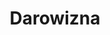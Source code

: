 ---
slug: darowizna
title: Darowizna
categories: [rodzina]
priceId: price_1Nl9u8DqWXJnMCTYTqK4bJMC
---